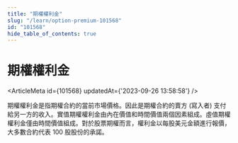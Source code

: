 ```yaml
---
title: "期權權利金"
slug: "/learn/option-premium-101568"
id: "101568"
hide_table_of_contents: true
---
```



# 期權權利金

<ArticleMeta id={101568} updatedAt={'2023-09-26 13:58:58'} />
<div className='border-solid border-b border-t-0 my-4 border-[var(--ifm-color-gray-300)]' />

期權權利金是指期權合約的當前市場價格。因此是期權合約的賣方 (寫入者) 支付給另一方的收入。實值期權權利金由內在價值和時間價值兩個因素組成。虛值期權權利金僅由時間價值組成。對於股票期權而言，權利金以每股美元金額進行報價，大多數合約代表 100 股股份的承諾。
